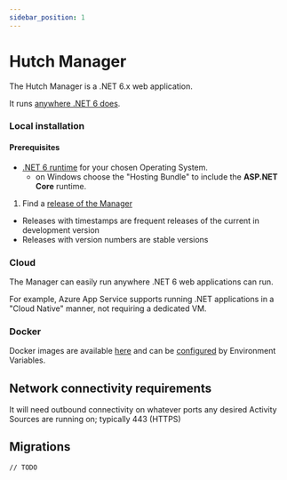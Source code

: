 ```yaml
---
sidebar_position: 1
---
```



# Hutch Manager

<SectionUnderConstruction />

The Hutch Manager is a .NET 6.x web application.

It runs [anywhere .NET 6 does][net6-supported].

[net6-supported]: https://github.com/dotnet/core/blob/main/release-notes/6.0/supported-os.md

### Local installation

#### Prerequisites

- [.NET 6 runtime][get-net6] for your chosen Operating System.
  - on Windows choose the "Hosting Bundle" to include the **ASP.NET Core** runtime.

1. Find a [release of the Manager][manager-releases]

- Releases with timestamps are frequent releases of the current in development version
- Releases with version numbers are stable versions

[get-net6]: https://dotnet.microsoft.com/en-us/download/dotnet/6.0/runtime
[manager-releases]: https://github.com/hdruk/hutch/releases?q=manager&expanded=false

### Cloud

The Manager can easily run anywhere .NET 6 web applications can run.

For example, Azure App Service supports running .NET applications in a "Cloud Native" manner, not requiring a dedicated VM.

### Docker

Docker images are available [here](https://github.com/hdruk/hutch/pkgs/container/hutch%2Fmanager) and can be [configured](../configuration/manager) by Environment Variables.

## Network connectivity requirements

It will need outbound connectivity on whatever ports any desired Activity Sources are running on; typically 443 (HTTPS)

## Migrations

    // TODO
